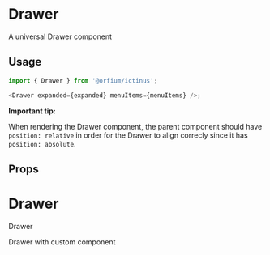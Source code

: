 
<Meta of={DrawerStories} />

# Drawer

A universal Drawer component

## Usage

```js
import { Drawer } from '@orfium/ictinus';

<Drawer expanded={expanded} menuItems={menuItems} />;
```

<b>Important tip: </b>

When rendering the Drawer component, the parent component should have `position: relative` in order for the Drawer to align correcly since it has `position: absolute`.

## Props

<ArgTypes of={Drawer} />

# Drawer

Drawer

<Canvas of={DrawerStories.DrawerStory} />

Drawer with custom component

<Canvas of={DrawerStories.DrawerWithCustomComponent} />
